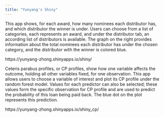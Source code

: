 ```yaml
---
title: "Yunyang's Shiny"
---
```


This app shows, for each award, how many nominees each distributor has, and which distributor the winner is under. Users can choose from a list of categories, each represents an award, and under the distributor tab, an according list of distributors is available. The graph on the right provides information about the total nominees each distributor has under the chosen category, and the distributor with the winner is colored blue.

https://yunyang-zhong.shinyapps.io/shiny/

Ceteris parabus profiles, or CP profiles, show how one variable affects the outcome, holding all other variables fixed, for one observation. This app allows users to choose a variable of interest and plot its CP profile under the random forest model. Values for each predictor can also be selected; these values form the specific observation for CP profile and are used to predict the probability of this loan being paid back. The blue dot on the plot represents this prediction.

https://yunyang-zhong.shinyapps.io/shiny_cp/
